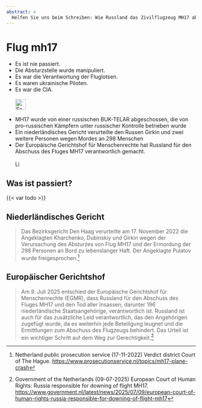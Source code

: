 ```yaml
---
abstract: > 
  Helfen Sie uns beim Schreiben: Wie Russland das Zivilflugzeug MH17 abgeschossen hat, 298 Menschen getötet hat und warum Girkin verurteilt wurde, aber immer noch auf freiem Fuß ist.
---
```


# Flug mh17 {#sec-denial-mh17}

::: {.callout-caution title="Mythos"}
- Es ist nie passiert.
- Die Absturzstelle wurde manipuliert.
- Es war die Verantwortung der Fluglotsen.
- Es waren ukrainische Piloten.
- Es war die CIA.
[<br></br>![Search for topic in EUvsDisinfo](../all_common_img/EUvsDisinfo_400x240.jpg){height=2em}](https://euvsdisinfo.eu/disinformation-cases/?text=mh17&sort=relevance)
:::

::: {.callout-tip title="Wahrheit"}
- MH17 wurde von einer russischen BUK-TELAR abgeschossen, die von pro-russischen Kämpfern unter russischer Kontrolle betrieben wurde
- Ein niederländisches Gericht verurteilte den Russen Girkin und zwei weitere Personen wegen Mordes an 298 Menschen
- Der Europäische Gerichtshof für Menschenrechte hat Russland für den Abschuss des Fluges MH17 verantwortlich gemacht.
[<br></br>![Link to Wikipedia](../all_common_img/Wikipedia.png){height=1em}](https://de.wikipedia.org/wiki/Malaysia-Airlines-Flug_17)
:::


## Was ist passiert?

{{< var todo >}}



## Niederländisches Gericht


> Das Bezirksgericht Den Haag verurteilte am 17. November 2022 die Angeklagten Kharchenko, Dubinskiy und Girkin wegen der Verursachung des Absturzes von Flug MH17 und der Ermordung der 298 Personen an Bord zu lebenslanger Haft. Der Angeklagte Pulatov wurde freigesprochen.[^denial-mh17-2]



## Europäischer Gerichtshof

> Am 9. Juli 2025 entschied der Europäische Gerichtshof für Menschenrechte (EGMR), dass Russland für den Abschuss des Fluges MH17 und den Tod aller Insassen, darunter 196 niederländische Staatsangehörige, verantwortlich ist. Russland ist auch für das zusätzliche Leid verantwortlich, das den Angehörigen zugefügt wurde, da es weiterhin jede Beteiligung leugnet und die Ermittlungen zum Abschuss des Flugzeugs behindert. Das Urteil ist ein wichtiger Schritt auf dem Weg zur Gerechtigkeit.[^denial-mh17-3]



[^denial-mh17-2]: Netherland public prosecution service (17-11-2022) Verdict district Court of The Hague. [https://www.prosecutionservice.nl/topics/mh17-plane-crash](https://www.prosecutionservice.nl/topics/mh17-plane-crash)


[^denial-mh17-3]:  Government of the Netherlands (09-07-2025) European Court of Human Rights: Russia responsible for downing of flight MH17. 
[https://www.government.nl/latest/news/2025/07/09/european-court-of-human-rights-russia-responsible-for-downing-of-flight-mh17](https://www.government.nl/latest/news/2025/07/09/european-court-of-human-rights-russia-responsible-for-downing-of-flight-mh17)

